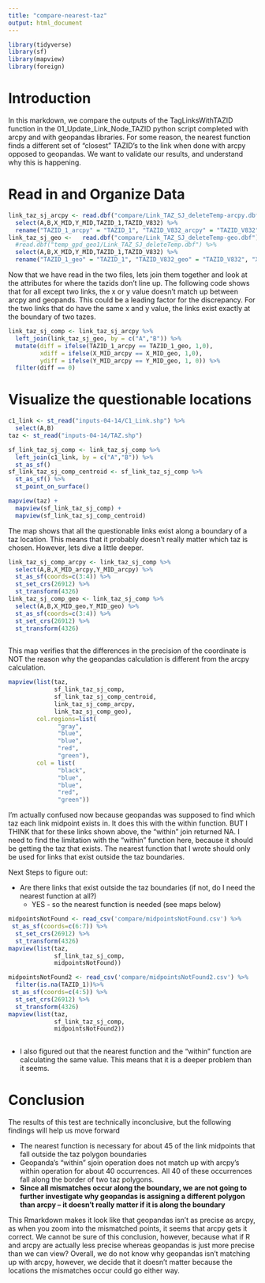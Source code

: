 ```yaml
---
title: "compare-nearest-taz"
output: html_document
---
```


```r
library(tidyverse)
library(sf)
library(mapview)
library(foreign)
```

# Introduction
In this markdown, we compare the outputs of the TagLinksWithTAZID function in the 01_Update_Link_Node_TAZID python script completed with arcpy and with geopandas libraries. For some reason, the nearest function finds a different set of "closest" TAZID's to the link when done with arcpy opposed to geopandas. We want to validate our results, and understand why this is happening.

# Read in and Organize Data
```r
link_taz_sj_arcpy <- read.dbf("compare/Link_TAZ_SJ_deleteTemp-arcpy.dbf") %>%
  select(A,B,X_MID,Y_MID,TAZID_1,TAZID_V832) %>%
  rename("TAZID_1_arcpy" = "TAZID_1", "TAZID_V832_arcpy" = "TAZID_V832", "X_MID_arcpy" = "X_MID", "Y_MID_arcpy" = "Y_MID")
link_taz_sj_geo <-   read.dbf("compare/Link_TAZ_SJ_deleteTemp-geo.dbf") %>%
  #read.dbf("temp_gpd_geo1/Link_TAZ_SJ_deleteTemp.dbf") %>% 
  select(A,B,X_MID,Y_MID,TAZID_1,TAZID_V832) %>%
  rename("TAZID_1_geo" = "TAZID_1", "TAZID_V832_geo" = "TAZID_V832", "X_MID_geo" = "X_MID", "Y_MID_geo" = "Y_MID")
```

Now that we have read in the two files, lets join them together and look at the attributes for where the tazids don't line up. The following code shows that for all except two links, the x or y value doesn't match up between arcpy and geopands. This could be a leading factor for the discrepancy. For the two links that do have the same x and y value, the links exist exactly at the boundary of two tazes.

```r
link_taz_sj_comp <- link_taz_sj_arcpy %>%
  left_join(link_taz_sj_geo, by = c("A","B")) %>%
  mutate(diff = ifelse(TAZID_1_arcpy == TAZID_1_geo, 1,0),
         xdiff = ifelse(X_MID_arcpy == X_MID_geo, 1,0),
         ydiff = ifelse(Y_MID_arcpy == Y_MID_geo, 1, 0)) %>%
  filter(diff == 0)
```

# Visualize the questionable locations
```r
c1_link <- st_read("inputs-04-14/C1_Link.shp") %>%
  select(A,B)
taz <- st_read("inputs-04-14/TAZ.shp")
```

```r
sf_link_taz_sj_comp <- link_taz_sj_comp %>%
  left_join(c1_link, by = c("A","B")) %>%
  st_as_sf()
sf_link_taz_sj_comp_centroid <- sf_link_taz_sj_comp %>% 
  st_as_sf() %>%
  st_point_on_surface()
```


```r
mapview(taz) + 
  mapview(sf_link_taz_sj_comp) +
  mapview(sf_link_taz_sj_comp_centroid)
```
The map shows that all the questionable links exist along a boundary of a taz location. This means that it probably doesn't really matter which taz is chosen. However, lets dive a little deeper.

```r
link_taz_sj_comp_arcpy <- link_taz_sj_comp %>%
  select(A,B,X_MID_arcpy,Y_MID_arcpy) %>%
  st_as_sf(coords=c(3:4)) %>%
  st_set_crs(26912) %>% 
  st_transform(4326)
link_taz_sj_comp_geo <- link_taz_sj_comp %>%
  select(A,B,X_MID_geo,Y_MID_geo) %>%
  st_as_sf(coords=c(3:4)) %>%
  st_set_crs(26912) %>% 
  st_transform(4326)
  
```

This map verifies that the differences in the precision of the coordinate is NOT the reason why the geopandas calculation is different from the arcpy calculation. 

```r
mapview(list(taz,
             sf_link_taz_sj_comp,
             sf_link_taz_sj_comp_centroid,
             link_taz_sj_comp_arcpy,
             link_taz_sj_comp_geo), 
        col.regions=list(
              "gray",
              "blue",
              "blue",
              "red",
              "green"), 
        col = list(
              "black",
              "blue", 
              "blue",
              "red",
              "green"))
```

I'm actually confused now because geopandas was supposed to find which taz each link midpoint exists in. It does this with the within function. BUT I THINK that for these links shown above, the "within" join returned NA. I need to find the limitation with the "within" function here, because it should be getting the taz that exists. The nearest function that I wrote should only be used for links that exist outside the taz boundaries.

Next Steps to figure out:

- Are there links that exist outside the taz boundaries (if not, do I need the nearest function at all?)
  - YES - so the nearest function is needed (see maps below)
  
```r
midpointsNotFound <- read_csv('compare/midpointsNotFound.csv') %>%
 st_as_sf(coords=c(6:7)) %>%
  st_set_crs(26912) %>% 
  st_transform(4326)
mapview(list(taz,
             sf_link_taz_sj_comp,
             midpointsNotFound))
```

```r
midpointsNotFound2 <- read_csv('compare/midpointsNotFound2.csv') %>%
  filter(is.na(TAZID_1))%>%
 st_as_sf(coords=c(4:5)) %>%
  st_set_crs(26912) %>% 
  st_transform(4326)
mapview(list(taz,
             sf_link_taz_sj_comp,
             midpointsNotFound2))
             
```

  
  - I also figured out that the nearest function and the "within" function are calculating the same value. This means that it is a deeper problem than it seems.
  

# Conclusion

The results of this test are technically inconclusive, but the following findings will help us move forward

- The nearest function is necessary for about 45 of the link midpoints that fall outside the taz polygon boundaries
- Geopanda's "within" sjoin operation does not match up with arcpy's within operation for about 40 occurrences. All 40 of these occurrences fall along the border of two taz polygons. 
- **Since all mismatches occur along the boundary, we are not going to further investigate why geopandas is assigning a different polygon than arcpy -- it doesn't really matter if it is along the boundary**

This Rmarkdown makes it look like that geopandas isn't as precise as arcpy, as when you zoom into the mismatched points, it seems that arcpy gets it correct. We cannot be sure of this conclusion, however, because what if R and arcpy are actually less precise whereas geopandas is just more precise than we can view? Overall, we do not know why geopandas isn't matching up with arcpy, however, we decide that it doesn't matter because the locations the mismatches occur could go either way.
